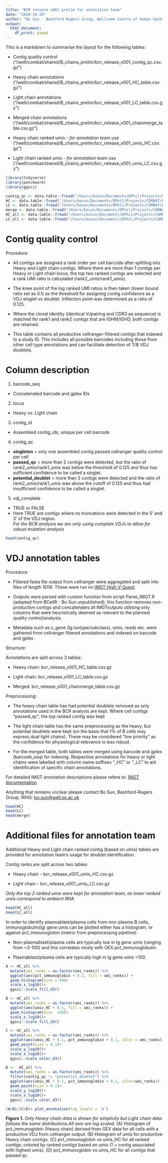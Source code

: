```yaml
---
title: "BCR release v001 prelim for annotation team"
date: "2020-10-20"
author: "Bo Sun - Bashford Rogers Group, Wellcome Centre of Human Genetics"
output:
  html_document:
    df_print: paged
---
```


This is a markdown to summarise the layout for the following tables: <br/>

- Contig quality control ("/well/combat/shared/B_chains_prelim/bcr_release_v001_contig_qc.csv.gz")<br/>

- Heavy chain annotations ("/well/combat/shared/B_chains_prelim/bcr_release_v001_HC_table.csv.gz")<br/>

- Light chain annotations ("/well/combat/shared/B_chains_prelim/bcr_release_v001_LC_table.csv.gz")<br/>

- Merged chain annotations ("/well/combat/shared/B_chains_prelim/bcr_release_v001_chainmerge_table.csv.gz")<br/>

- Heavy chain ranked umis - *for annotation team use* ("/well/combat/shared/B_chains_prelim/bcr_release_v001_umis_HC.csv.gz")<br/>

- Light chain ranked umis - *for annotation team use* ("/well/combat/shared/B_chains_prelim/bcr_release_v001_umis_LC.csv.gz")<br/>


```r
library(tidyverse)
library(patchwork)
library(ggsci)

```


```r
contig_qc <- data.table::fread("/Users/bosun/Documents/DPhil/Projects/COMBAT/Repertoire/data/bcr_release_v001_contig_qc.csv.gz") %>% select(-V1)
HC <- data.table::fread("/Users/bosun/Documents/DPhil/Projects/COMBAT/Repertoire/data/bcr_release_v001_HC_table.csv.gz") %>% select(-V1) 
LC <- data.table::fread("/Users/bosun/Documents/DPhil/Projects/COMBAT/Repertoire/data/bcr_release_v001_LC_table.csv.gz") %>% select(-V1)
merge <- data.table::fread("/Users/bosun/Documents/DPhil/Projects/COMBAT/Repertoire/data/bcr_release_v001_chainmerge_table.csv.gz") %>% select(-V1)
HC_all <- data.table::fread("/Users/bosun/Documents/DPhil/Projects/COMBAT/Repertoire/data/bcr_release_v001_umis_HC.csv.gz") %>% select(-V1)
LC_all <- data.table::fread("/Users/bosun/Documents/DPhil/Projects/COMBAT/Repertoire/data/bcr_release_v001_umis_LC.csv.gz") %>% select(-V1)


```

# Contig quality control
Procedure: <br/>

- All contigs are assigned a rank order per cell barcode after splitting into Heavy and Light chain contigs. Where there are more than 1 contigs per Heavy or Light chain locus, the top two ranked contigs are selected and a rank UMI ratio is calculated (rank2_umis/rank1_umis). <br/>

- The knee point of the log ranked UMI ratios is then taken (lower bound ratio set as 0.1) as the threshold for assigning contig confidence as a VDJ singlet vs doublet. Inflection point was determined as a ratio of 0.125. <br/>

- Where the clonal identity (identical VJpairing and CDR3 aa sequence) is matched for rank1 and rank2 contigs that are IGHM/IGHD, both contigs are retained. <br/>

- This table contains all productive cellranger-filtered contigs that indexed to a study ID. This includes all possible barcodes including those from other cell type annotations and can facilitate detection of T/B VDJ doublets. <br/>

# Column description

1) barcode_seq <br/>
- Concatenated barcode and gplex IDs<br/>

2) locus<br/>
- Heavy vs. Light chain<br/>

3) contig_id<br/>
- Assembled contig_ids, unique per cell barcode<br/>

4) contig_qc<br/>
- **singleton** = only one assembled contig passed cellranger quality control per cell <br/>
- **passed_qc** = more than 2 contigs were detected, but the ratio of rank2_umis/rank1_umis was below the threshold of 0.125 and thus has sufficient confidence to be called a singlet. <br/>
- **potential_doublet** = more than 2 contigs were detected and the ratio of rank2_umis/rank1_umis was above the cutoff of 0.125 and thus had insufficient confidence to be called a singlet. <br/>

5) vdj_complete<br/>
- TRUE or FALSE<br/>
- Here TRUE are contigs where no truncations were detected in the 5' and 3' of the VDJ region. <br/>
*For the BCR analysis we are only using complete VDJs to allow for robust mutation analysis*<br/>

```r
head(contig_qc)
```

# VDJ annotation tables

Procedure: <br/>

- Filtered fasta file output from cellranger were aggregated and split into files of length 1E06. These were run on [IMGT High V-Quest](http://www.imgt.org/IMGTindex/IMGTHighV-QUEST.php). <br/>

- Outputs were parsed with custom function from script Parse_IMGT.R (adapted from BCellR - Bo Sun unpublished); this function removes non-productive contigs and concatenates all IMGToutputs utilising only columns that were heuristically deemed as relevant to the planned quality control/analysis. <br/>

- Metadata such as c_gene (Ig isotype/subclass), umis, reads etc. were gathered from cellranger filtered annotations and indexed on barcode and gplex. <br/>

Structure:<br/>

Annotations are split across 3 tables:<br/>

- Heavy chain: bcr_release_v001_HC_table.csv.gz <br/>

- Light chain: bcr_release_v001_LC_table.csv.gz<br/>

- Merged: bcr_release_v001_chainmerge_table.csv.gz<br/>

Preprocessing: </br>

- The heavy chain table has had potential doublets removed as only annotations used in the BCR analysis are kept. Where cell contigs "passed_qc", the top ranked contig was kept </br>

- The light chain table has the same preprocessing as the heavy, but potential doublets were kept (on the basis that 1% of B cells may express dual light chains). These may be considered "low priority" as the confidence for physiological relevance is less robust. </br>

- For the merged table, both tables were merged using barcode and gplex (barcode_seq) for indexing. Respective annotations for heavy or light chains were labelled with column name suffixes "_HC" or "_LC" to aid identification of specific chain annotations. </br>

For detailed IMGT annotation descriptions please refere to: [IMGT documentation](http://www.imgt.org/IMGT_vquest/user_guide). <br/>

Anything that remains unclear please contact Bo Sun, Bashford-Rogers Group, WHG:  [bo.sun@well.ox.ac.uk](mailto:bo.sun@well.ox.ac.uk?subject=[COMBAT]%20BCR%20release%20v001)

```r
head(HC)
head(LC)
head(merge)

```


# Additional files for annotation team
Additional Heavy and Light chain ranked contig (based on umis) tables are provided for annotation team's usage for doublet identification. <br/>

Contig ranks are split across two tables: <br/>

- Heavy chain - bcr_release_v001_umis_HC.csv.gz <br/>

- Light chain - bcr_release_v001_umis_LC.csv.gz <br/>

*Only the top 2 ranked umis were kept for annotation team, as lower ranked umis correspond to ambient RNA*

```r
head(HC_all)
head(LC_all)
```

In order to identify plasmablast/plasma cells from non-plasma B cells, immunoglobulin(Ig) gene umis can be plotted either has a histogram, or against pct_immunoglobin (metric from preprocessing pipeline):<br/>

- Non-plasmablast/plasma cells are typically low in Ig gene umis (ranging from ~3-100) and this correlates nicely with GEX pct_immunoglobulin. 

- Plasmablast/plasma cells are typically high in Ig gene umis >100. </br>

```r
A <- HC_all %>% 
  mutate(umi_ranks = as.factor(umi_ranks)) %>%
  ggplot(aes(pct_immunoglobin + 0.1, fill = umi_ranks)) +
  geom_histogram(bins = 50)+
  scale_x_log10()+
  ggsci::scale_fill_d3()

B <- HC_all %>% 
  mutate(umi_ranks = as.factor(umi_ranks)) %>%
  ggplot(aes(umis_HC + 0.1, fill = umi_ranks)) +
  geom_histogram(bins  =50)+
  scale_x_log10()+
  ggsci::scale_fill_d3()

C <- HC_all %>% 
  mutate(umi_ranks = as.factor(umi_ranks)) %>%
  ggplot(aes(umis_HC + 0.1, pct_immunoglobin + 0.1, color = umi_ranks)) +
  geom_point(size = 0.1)+
  scale_y_log10()+
  scale_x_log10()+
  ggsci::scale_color_d3()

D <-  HC_all %>% 
  mutate(umi_ranks = as.factor(umi_ranks)) %>%
  filter(contig_qc != "potential_doublet") %>%
  ggplot(aes(umis_HC + 0.1, pct_immunoglobin + 0.1, color=umi_ranks)) +
  geom_point(size = 0.1)+
  scale_y_log10()+
  scale_x_log10()+
  ggsci::scale_color_d3()

(A+B)/(C+D)+ plot_annotation(tag_levels = 'A')
```

**Figure 1.** *Only Heavy chain data is shown for simplicity but Light chain data follows the same distributions*.*All axis are log scaled*. (A) Histogram of pct_immunoglobin (Heavy chain) derived from GEX data for all cells with a productive VDJ from cellranger output. (B) Histogram of umis for productive Heavy chain contigs. (C) pct_immunoglobin vs umis_HC for all ranked contigs; colored by ranked contigs based on umis (1 = contig associated with highest umis). (D) pct_immunoglobin vs umis_HC for all contigs that passed qc. 













